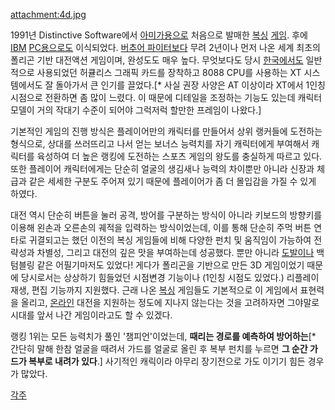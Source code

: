 attachment:4d.jpg

1991년 Distinctive Software에서 [[아미가]]용으로 처음으로 발매한 [[복싱]] [[게임]]. 후에 [[IBM]] [[PC]]용으로도 이식되었다. [[버추어 파이터]]보다 무려 2년이나 먼저 나온 세계 최초의 폴리곤 기반 대전액션 게임이며, 완성도도 매우 높다. 무엇보다도 당시 [[한국]]에서도 일반적으로 사용되었던 허큘리스 그래픽 카드를 장착하고 8088 CPU를 사용하는 XT 시스템에서도 잘 돌아가서 큰 인기를 끌었다.[* 사실 권장 사양은 AT 이상이라 XT에서 1인칭 시점으로 전환하면 좀 많이 느렸다. 이 때문에 디테일을 조정하는 기능도 있는데 캐릭터 모델이 거의 작대기 수준이 되어야 그럭저럭 할만한 프레임이 나왔다.]

기본적인 게임의 진행 방식은 플레이어만의 캐릭터를 만들어서 상위 랭커들에 도전하는 형식으로, 상대를 쓰러뜨리고 나서 얻는 보너스 능력치를 자기 캐릭터에게 부여해서 캐릭터를 육성하여 더 높은 랭킹에 도전하는 스포츠 게임의 왕도를 충실하게 따르고 있다. 또한 플레이어 캐릭터에게는 단순히 얼굴의 생김새나 능력의 차이뿐만 아니라 신장과 체급과 같은 세세한 구분도 주어져 있기 때문에 플레이어가 좀 더 몰입감을 가질 수 있게 하였다.

대전 역시 단순히 버튼을 눌러 공격, 방어를 구분하는 방식이 아니라 키보드의 방향키를 이용해 왼손과 오른손의 궤적을 입력하는 방식이었는데, 이를 통해 단순히 주먹 버튼 연타로 귀결되고는 했던 이전의 복싱 게임들에 비해 다양한 펀치 및 움직임이 가능하여 전략성과 차별성, 그리고 대전의 깊은 맛을 부여하는데 성공했다. 뿐만 아니라 [[도발]]이나 백 텀블링 같은 어필기마저도 있었다! 게다가 폴리곤을 기반으로 만든 3D 게임이었기 때문에 당시로서는 상상하기 힘들었던 시점변경 기능이나 (1인칭 시점도 있었다.) 리플레이 재생, 편집 기능까지 지원했다. 근래 나온 [[복싱]] 게임들도 기본적으로 이 게임에서 표현력을 올리고, [[온라인]] 대전을 지원하는 정도에 지나지 않는다는 것을 고려하자면 그야말로 시대를 앞서 나간 게임이라고도 할 수 있겠다.

랭킹 1위는 모든 능력치가 풀인 '챔피언'이었는데, '''때리는 경로를 예측하여 방어하는'''[* 간단히 말해 한참 얼굴을 때려서 가드를 얼굴로 올린 후 복부 펀치를 누르면 '''그 순간 가드가 복부로 내려가 있다'''.] 사기적인 캐릭이라 아무리 장기전으로 가도 이기기 힘든 경우가 많았다.

[[각주]]
